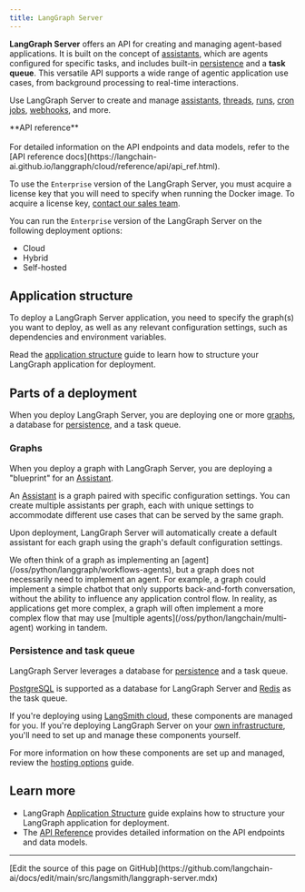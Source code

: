```yaml
---
title: LangGraph Server
---
```


**LangGraph Server** offers an API for creating and managing agent-based applications. It is built on the concept of [assistants](/langsmith/assistants), which are agents configured for specific tasks, and includes built-in [persistence](/oss/python/langgraph/persistence#memory-store) and a **task queue**. This versatile API supports a wide range of agentic application use cases, from background processing to real-time interactions.

Use LangGraph Server to create and manage [assistants](/langsmith/assistants), [threads](/oss/python/langgraph/persistence#threads), [runs](/langsmith/assistants#execution), [cron jobs](/langsmith/cron-jobs), [webhooks](/langsmith/use-webhooks), and more.

<Tip>
**API reference**<br></br>
For detailed information on the API endpoints and data models, refer to the [API reference docs](https://langchain-ai.github.io/langgraph/cloud/reference/api/api_ref.html).
</Tip>

To use the `Enterprise` version of the LangGraph Server, you must acquire a license key that you will need to specify when running the Docker image. To acquire a license key, [contact our sales team](https://www.langchain.com/contact-sales).

You can run the `Enterprise` version of the LangGraph Server on the following deployment options:

- Cloud
- Hybrid
- Self-hosted

## Application structure

To deploy a LangGraph Server application, you need to specify the graph(s) you want to deploy, as well as any relevant configuration settings, such as dependencies and environment variables.

Read the [application structure](/langsmith/application-structure) guide to learn how to structure your LangGraph application for deployment.

## Parts of a deployment

When you deploy LangGraph Server, you are deploying one or more [graphs](#graphs), a database for [persistence](/oss/python/langgraph/persistence), and a task queue.

### Graphs

When you deploy a graph with LangGraph Server, you are deploying a "blueprint" for an [Assistant](/langsmith/assistants).

An [Assistant](/langsmith/assistants) is a graph paired with specific configuration settings. You can create multiple assistants per graph, each with unique settings to accommodate different use cases
that can be served by the same graph.

Upon deployment, LangGraph Server will automatically create a default assistant for each graph using the graph's default configuration settings.

<Note>
We often think of a graph as implementing an [agent](/oss/python/langgraph/workflows-agents), but a graph does not necessarily need to implement an agent. For example, a graph could implement a simple
chatbot that only supports back-and-forth conversation, without the ability to influence any application control flow. In reality, as applications get more complex, a graph will often implement a more complex flow that may use [multiple agents](/oss/python/langchain/multi-agent) working in tandem.
</Note>

### Persistence and task queue

LangGraph Server leverages a database for [persistence](/oss/python/langgraph/persistence) and a task queue.

[PostgreSQL](https://www.postgresql.org/) is supported as a database for LangGraph Server and [Redis](https://redis.io/) as the task queue.

If you're deploying using [LangSmith cloud](/langsmith/cloud), these components are managed for you. If you're deploying LangGraph Server on your [own infrastructure](/langsmith/self-hosted), you'll need to set up and manage these components yourself.

For more information on how these components are set up and managed, review the [hosting options](/langsmith/hosting) guide.

## Learn more

- LangGraph [Application Structure](/langsmith/application-structure) guide explains how to structure your LangGraph application for deployment.
- The [API Reference](https://langchain-ai.github.io/langgraph/cloud/reference/api/api_ref.html) provides detailed information on the API endpoints and data models.

---

<Callout icon="pen-to-square" iconType="regular">
  [Edit the source of this page on GitHub](https://github.com/langchain-ai/docs/edit/main/src/langsmith/langgraph-server.mdx)
</Callout>

